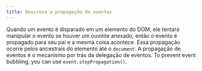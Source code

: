 ```yaml
---
title: Descreva a propagação de eventos
---
```


Quando um evento é disparado em um elemento do DOM, ele tentará manipular o evento se houver um ouvinte anexado, então o evento é propagado para seu pai e a mesma coisa acontece. Essa propagação ocorre pelos ancestrais do elemento até o `document`. A propagação de eventos é o mecanismo por trás da delegação de eventos. To prevent event bubbling, you can use `event.stopPropagation()`.
